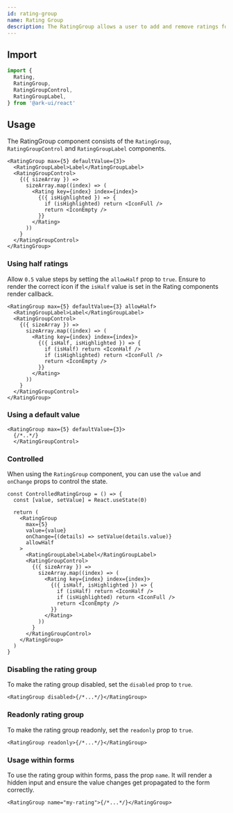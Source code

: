 ```yaml
---
id: rating-group
name: Rating Group
description: The RatingGroup allows a user to add and remove ratings for an item.
---
```


## Import

```ts
import {
  Rating,
  RatingGroup,
  RatingGroupControl,
  RatingGroupLabel,
} from '@ark-ui/react'
```

## Usage

The RatingGroup component consists of the `RatingGroup`, `RatingGroupControl` and `RatingGroupLabel`
components.

```tsx
<RatingGroup max={5} defaultValue={3}>
  <RatingGroupLabel>Label</RatingGroupLabel>
  <RatingGroupControl>
    {({ sizeArray }) =>
      sizeArray.map((index) => (
        <Rating key={index} index={index}>
          {({ isHighlighted }) => {
            if (isHighlighted) return <IconFull />
            return <IconEmpty />
          }}
        </Rating>
      ))
    }
  </RatingGroupControl>
</RatingGroup>
```

### Using half ratings

Allow `0.5` value steps by setting the `allowHalf` prop to `true`. Ensure to render the correct icon
if the `isHalf` value is set in the Rating components render callback.

```tsx
<RatingGroup max={5} defaultValue={3} allowHalf>
  <RatingGroupLabel>Label</RatingGroupLabel>
  <RatingGroupControl>
    {({ sizeArray }) =>
      sizeArray.map((index) => (
        <Rating key={index} index={index}>
          {({ isHalf, isHighlighted }) => {
            if (isHalf) return <IconHalf />
            if (isHighlighted) return <IconFull />
            return <IconEmpty />
          }}
        </Rating>
      ))
    }
  </RatingGroupControl>
</RatingGroup>
```

### Using a default value

```tsx
<RatingGroup max={5} defaultValue={3}>
  {/*..*/}
  </RatingGroupControl>
```

### Controlled

When using the `RatingGroup` component, you can use the `value` and `onChange` props to control the
state.

```tsx
const ControlledRatingGroup = () => {
  const [value, setValue] = React.useState(0)

  return (
    <RatingGroup
      max={5}
      value={value}
      onChange={(details) => setValue(details.value)}
      allowHalf
    >
      <RatingGroupLabel>Label</RatingGroupLabel>
      <RatingGroupControl>
        {({ sizeArray }) =>
          sizeArray.map((index) => (
            <Rating key={index} index={index}>
              {({ isHalf, isHighlighted }) => {
                if (isHalf) return <IconHalf />
                if (isHighlighted) return <IconFull />
                return <IconEmpty />
              }}
            </Rating>
          ))
        }
      </RatingGroupControl>
    </RatingGroup>
  )
}
```

### Disabling the rating group

To make the rating group disabled, set the `disabled` prop to `true`.

```tsx
<RatingGroup disabled>{/*...*/}</RatingGroup>
```

### Readonly rating group

To make the rating group readonly, set the `readonly` prop to `true`.

```tsx
<RatingGroup readonly>{/*...*/}</RatingGroup>
```

### Usage within forms

To use the rating group within forms, pass the prop `name`. It will render a hidden input and ensure
the value changes get propagated to the form correctly.

```tsx
<RatingGroup name="my-rating">{/*...*/}</RatingGroup>
```
